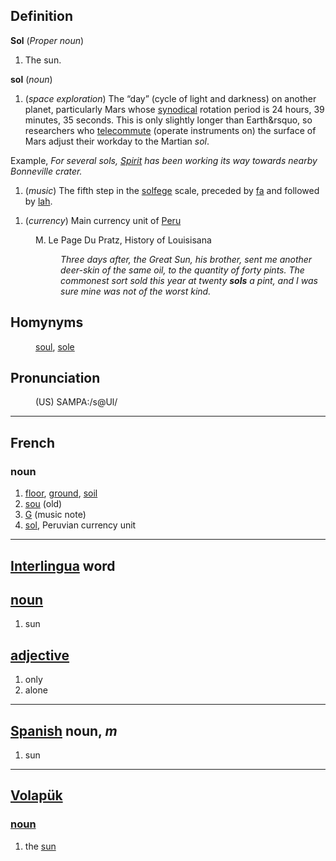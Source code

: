 ==Definition==

<b>Sol</b> (<i>Proper noun</i>)
# The sun.

<b>sol</b> (<i>noun</i>)
# (<i>space exploration</I>) The &ldquo;day&rdquo; (cycle of light and darkness) on another planet, particularly Mars whose [[synodical]] rotation period is 24 hours, 39 minutes, 35 seconds.  This is only slightly longer than Earth&rsquo, so researchers who [[telecommute]] (operate instruments on) the surface of Mars adjust their workday to the Martian ''sol''.

Example, ''For several sols, [[Spirit]] has been working its way towards nearby Bonneville crater.''

# (<i>music</i>) The fifth step in the [[solfege]] scale, preceded by [[fa]] and followed by [[lah]].

# (<i>currency</i>) Main currency unit of [[Peru]]
:M. Le Page Du Pratz, History of Louisisana 
:: <i>Three days after, the Great Sun, his brother, sent me another deer-skin of the same oil, to the quantity of forty pints. The commonest sort sold this year at twenty <b>sols</b> a pint, and I was sure mine was not of the worst kind.</i>

==Homynyms==
: [[soul]], [[sole]]

==Pronunciation==
:(US) SAMPA:/s@Ul/

----
==French==
===noun===
#[[floor]], [[ground]], [[soil]]
#[[sou]] (old)
#[[G]] (music note)
#[[sol]], Peruvian currency unit

----
== [[Interlingua]] word ==
== [[noun]] ==
#sun
== [[adjective]] ==
#only
#alone

----
== [[Spanish]] noun, ''m'' ==
# sun

----
== [[Volapük]] == 
=== [[noun]] === 
# the [[sun]]